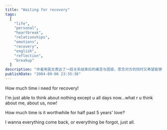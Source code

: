 ```yaml
---
title: "Waiting for recovery"
tags:
  [
    "life",
    "personal",
    "heartbreak",
    "relationships",
    "emotions",
    "recovery",
    "english",
    "reflection",
    "breakup"
  ]
description: "作者用英文表达了一段关系结束后的痛苦与困惑，思念对方的同时又希望能够恢复或彻底忘记这段持续了五年半的感情。"
publishDate: "2004-09-06 23:35:36"
---
```


How much time i need for recovery!

I'm just able to think about nothing except u all days now...what r u think about me, about us, now!

How much time is it worthwhile for half past 5 years' love?

I wanna everything come back, or everything be forgot, just all.

